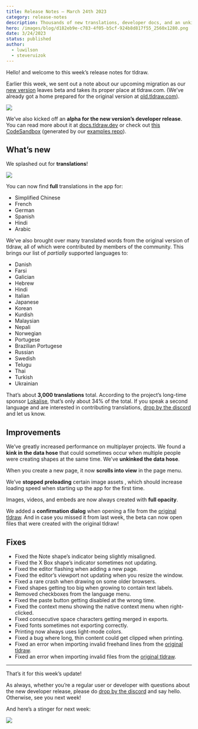 ```yaml
---
title: Release Notes – March 24th 2023
category: release-notes
description: Thousands of new translations, developer docs, and an unkinked data hose.
hero: /images/blog/d182eb9e-c783-4f05-b5cf-924b8d817f55_2560x1280.png
date: 3/24/2023
status: published
author:
  - luwilson
  - steveruizok
---
```


Hello! and welcome to this week’s release notes for tldraw.

Earlier this week, we sent out a note about our upcoming migration as our [new version](https://beta.tldraw.com) leaves beta and takes its proper place at tldraw.com. (We’ve already got a home prepared for the original version at [old.tldraw.com](https://old.tldraw.com)).

![](/images/blog/446b0a9d-9855-4e2b-b2ca-179a603fd371_2800x1846.png)

We’ve also kicked off an **alpha for the new version’s developer release**. You can read more about it at [docs.tldraw.dev](https://docs.tldraw.dev) or check out [this CodeSandbox](https://codesandbox.io/p/github/tldraw/tldraw-examples/main?file=%2FREADME.md) (generated by our [examples repo](https://github.com/tldraw/tldraw-examples)).

## What’s new

We splashed out for **translations**!

![](/images/blog/57d4b4f7-c89e-41c6-9cee-b59b17b92598_1118x600.png)

You can now find **full** translations in the app for:

- Simplified Chinese
- French
- German
- Spanish
- Hindi
- Arabic

We’ve also brought over many translated words from the original version of tldraw, all of which were contributed by members of the community. This brings our list of _partially_ supported languages to:

- Danish
- Farsi
- Galician
- Hebrew
- Hindi
- Italian
- Japanese
- Korean
- Kurdish
- Malaysian
- Nepali
- Norwegian
- Portugese
- Brazilian Portugese
- Russian
- Swedish
- Telugu
- Thai
- Turkish
- Ukrainian

That’s about **3,000 translations** total. According to the project’s long-time sponsor [Lokalise](https://lokalise.com/), that’s only about 34% of the total. If you speak a second language and are interested in contributing translations, [drop by the discord](https://discord.gg/Up7bFHPstc) and let us know.

## Improvements

We’ve greatly increased performance on multiplayer projects. We found a **kink in the data hose** that could sometimes occur when multiple people were creating shapes at the same time. We’ve **unkinked the data hose**.

When you create a new page, it now **scrolls into view** in the page menu.

We’ve **stopped preloading** certain image assets , which should increase loading speed when starting up the app for the first time.

Images, videos, and embeds are now always created with **full opacity**.

We added a **confirmation dialog** when opening a file from the [original tldraw](https://old.tldraw.com/). And in case you missed it from last week, the beta can now open files that were created with the original tldraw!

## Fixes

- Fixed the Note shape’s indicator being slightly misaligned.
- Fixed the X Box shape’s indicator sometimes not updating.
- Fixed the editor flashing when adding a new page.
- Fixed the editor’s viewport not updating when you resize the window.
- Fixed a rare crash when drawing on some older browsers.
- Fixed shapes getting too big when growing to contain text labels.
- Removed checkboxes from the language menu.
- Fixed the paste button getting disabled at the wrong time.
- Fixed the context menu showing the native context menu when right-clicked.
- Fixed consecutive space characters getting merged in exports.
- Fixed fonts sometimes not exporting correctly.
- Printing now always uses light-mode colors.
- Fixed a bug where long, thin content could get clipped when printing.
- Fixed an error when importing invalid freehand lines from the [original tldraw](https://old.tldraw.com).
- Fixed an error when importing invalid files from the [original tldraw](https://old.tldraw.com/).

---

That’s it for this week’s update!

As always, whether you’re a regular user or developer with questions about the new developer release, please do [drop by the discord](https://discord.gg/Up7bFHPstc) and say hello. Otherwise, see you next week!

And here’s a stinger for next week:

![](/images/blog/b027b323-6ba7-456b-a34f-ee308897aca0_722x406.gif)
